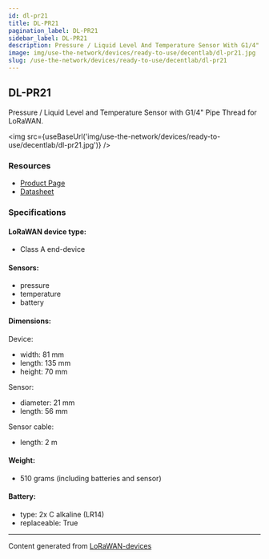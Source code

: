 ```yaml
---
id: dl-pr21
title: DL-PR21
pagination_label: DL-PR21
sidebar_label: DL-PR21
description: Pressure / Liquid Level And Temperature Sensor With G1/4" Pipe Thread for LoRaWAN
image: img/use-the-network/devices/ready-to-use/decentlab/dl-pr21.jpg
slug: /use-the-network/devices/ready-to-use/decentlab/dl-pr21
---
```



## DL-PR21

Pressure / Liquid Level and Temperature Sensor with G1/4" Pipe Thread for LoRaWAN.

<img src={useBaseUrl('img/use-the-network/devices/ready-to-use/decentlab/dl-pr21.jpg')} />

### Resources

- [Product Page](https://www.decentlab.com/products/pressure-/-liquid-level-and-temperature-sensor-with-g1/4-pipe-thread-for-lorawan)
- [Datasheet](https://cdn.decentlab.com/download/datasheets/Decentlab-DL-PR21-datasheet.pdf)

### Specifications

#### LoRaWAN device type:
- Class A end-device

#### Sensors:

- pressure
- temperature
- battery

#### Dimensions:

Device:
- width: 81 mm
- length: 135 mm
- height: 70 mm

Sensor:
- diameter: 21 mm
- length: 56 mm

Sensor cable:
- length: 2 m

#### Weight:

- 510 grams (including batteries and sensor)

#### Battery:

- type: 2x C alkaline (LR14)
- replaceable: True

---

Content generated from [LoRaWAN-devices](https://github.com/TheThingsNetwork/lorawan-devices)
